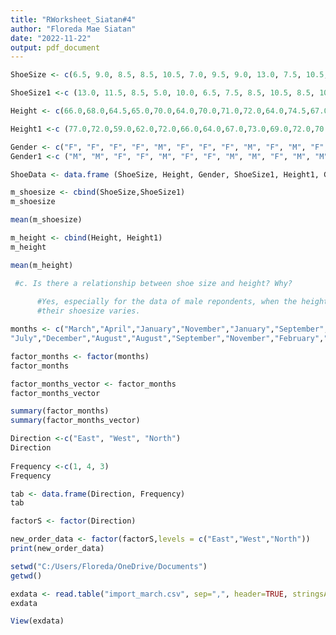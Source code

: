 ---
title: "RWorksheet_Siatan#4"
author: "Floreda Mae Siatan"
date: "2022-11-22"
output: pdf_document
---

```{r vector1a}
ShoeSize <- c(6.5, 9.0, 8.5, 8.5, 10.5, 7.0, 9.5, 9.0, 13.0, 7.5, 10.5, 8.5, 12.0, 10.5)

ShoeSize1 <-c (13.0, 11.5, 8.5, 5.0, 10.0, 6.5, 7.5, 8.5, 10.5, 8.5, 10.5, 11.0, 9.0, 13.0)

Height <- c(66.0,68.0,64.5,65.0,70.0,64.0,70.0,71.0,72.0,64.0,74.5,67.0,71.0,71.0)

Height1 <-c (77.0,72.0,59.0,62.0,72.0,66.0,64.0,67.0,73.0,69.0,72.0,70.0, 69.0,70.0)

Gender <- c("F", "F", "F", "F", "M", "F", "F", "F", "M", "F", "M", "F", "M", "M")
Gender1 <-c ("M", "M", "F", "F", "M", "F", "F", "M", "M", "F", "M", "M", "M", "M")

ShoeData <- data.frame (ShoeSize, Height, Gender, ShoeSize1, Height1, Gender1)

```


```{r vector1b}
m_shoesize <- cbind(ShoeSize,ShoeSize1)
m_shoesize

mean(m_shoesize)
```
```{r vector1.1b}
m_height <- cbind(Height, Height1)
m_height

mean(m_height)
```

``` {r vector 1c}
 #c. Is there a relationship between shoe size and height? Why?
        
      #Yes, especially for the data of male repondents, when the height is increased the shoesize also increase. But it does not apply to all, in female's data 
      #their shoesize varies.
```

```{r vector 2a}
months <- c("March","April","January","November","January","September","October","September","November","August","January","November","November","February","May","August",
"July","December","August","August","September","November","February","April")

```

``` {r vector 2b}
factor_months <- factor(months)
factor_months
```

``` {r vector 2c}
factor_months_vector <- factor_months
factor_months_vector
```
``` {r vector 2d}
summary(factor_months)
summary(factor_months_vector)
```       


``` {r vector 4a}
Direction <-c("East", "West", "North")
Direction
        
Frequency <-c(1, 4, 3)
Frequency
```

``` {r vector 4b}
tab <- data.frame(Direction, Frequency)
tab

factorS <- factor(Direction)

new_order_data <- factor(factorS,levels = c("East","West","North"))
print(new_order_data)
```
``` {r vector 4c}
setwd("C:/Users/Floreda/OneDrive/Documents")
getwd()

exdata <- read.table("import_march.csv", sep=",", header=TRUE, stringsAsFactor=FALSE);
exdata
```

``` {r vector 4d}
View(exdata)
```






